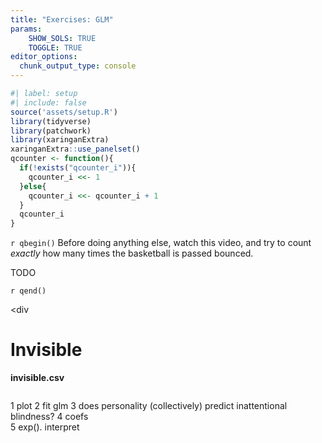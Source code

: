 ---
title: "Exercises: GLM"
params: 
    SHOW_SOLS: TRUE
    TOGGLE: TRUE
editor_options: 
  chunk_output_type: console
---

```{r}
#| label: setup
#| include: false
source('assets/setup.R')
library(tidyverse)
library(patchwork)
library(xaringanExtra)
xaringanExtra::use_panelset()
qcounter <- function(){
  if(!exists("qcounter_i")){
    qcounter_i <<- 1
  }else{
    qcounter_i <<- qcounter_i + 1
  }
  qcounter_i
}
```


`r qbegin()`
Before doing anything else, watch this video, and try to count _exactly_ how many times the basketball is passed bounced.  

TODO

`r qend()`


<div 

# Invisible

:::frame
__invisible.csv__  

```{r}

```



:::


1 plot
2 fit glm
3 does personality (collectively) predict inattentional blindness?
4 coefs  
5 exp(). interpret  













